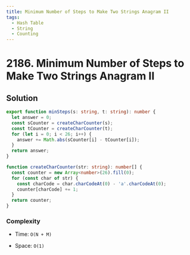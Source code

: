 ```yaml
---
title: Minimum Number of Steps to Make Two Strings Anagram II
tags:
  - Hash Table
  - String
  - Counting
---
```


# 2186. Minimum Number of Steps to Make Two Strings Anagram II

<Badges>
  <LevelBadge level="medium" />
  <TopicBadge name="Hash Table" slug="hash-table" />
  <TopicBadge name="String" slug="string" />
  <TopicBadge name="Counting" slug="counting" />
</Badges>

## Solution

```typescript filename="solution.ts" copy
export function minSteps(s: string, t: string): number {
  let answer = 0;
  const sCounter = createCharCounter(s);
  const tCounter = createCharCounter(t);
  for (let i = 0; i < 26; i++) {
    answer += Math.abs(sCounter[i] - tCounter[i]);
  }
  return answer;
}

function createCharCounter(str: string): number[] {
  const counter = new Array<number>(26).fill(0);
  for (const char of str) {
    const charCode = char.charCodeAt(0) - 'a'.charCodeAt(0);
    counter[charCode] += 1;
  }
  return counter;
}
```

### Complexity

- Time: `O(N + M)`
- Space: `O(1)`

  <ProblemLink
    codingSite="leetcode"
    href="https://leetcode.com/problems/minimum-number-of-steps-to-make-two-strings-anagram-ii"
    title="Minimum Number of Steps to Make Two Strings Anagram II"
  />
